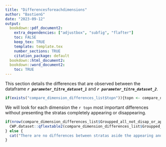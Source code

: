 ```yaml
---
title: "Differencesforeachdimensions"
author: "BastienG"
date: "2023-09-12"
output:
  bookdown::pdf_document2:
    extra_dependencies: ["adjustbox", "subfig", "flafter"]
    toc: FALSE
    keep_tex: TRUE
    template: template.tex
    number_sections: TRUE
    citation_package: default
  bookdown::html_document2:
  bookdown::word_document2: 
    toc: TRUE
---
```


This section details the differences that are observed between the dataframe ***`r parameter_titre_dataset_1`*** and ***`r parameter_titre_dataset_2`***.

```r
if(exists("compare_dimension_differences_list$topn")){topn <- compare_dimension_differences_list$topn} else{topn <- 6}
```

We will look for each dimension the `r topn` most important differences without presenting the stratas completely appearing or disappearing.

```r
if(nrow(compare_dimension_differences_list$Groupped_all_not_disap_or_app_to_dysplay) != 0) {
  CWP.dataset::qflextable2(compare_dimension_differences_list$Groupped_all_not_disap_or_app_to_dysplay, captionn = compare_dimension_differences_list$title, grouped_data = c("Dimension", "measurement_unit", "Loss / Gain"), columns_to_color = c("Difference (in %)"))
} else {
  cat("There are no differences between stratas aside the appearing and disappearing ones")
}
```
